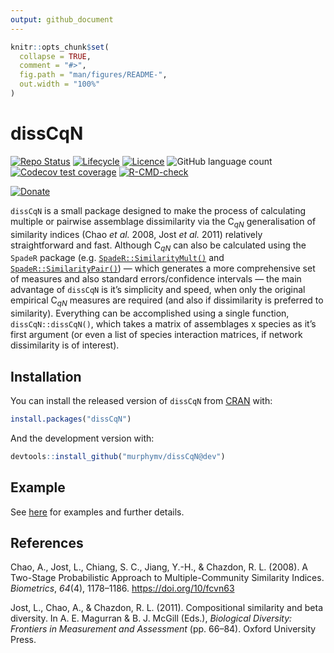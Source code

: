 ```yaml
---
output: github_document
---
```


<!-- README.md is generated from README.Rmd. Please edit that file -->

```r
knitr::opts_chunk$set(
  collapse = TRUE,
  comment = "#>",
  fig.path = "man/figures/README-",
  out.width = "100%"
)
```

# dissCqN

<!-- badges: start -->

[![Repo Status](https://www.repostatus.org/badges/latest/active.svg)](https://www.repostatus.org/) [![Lifecycle](https://img.shields.io/badge/lifecycle-experimental-orange.svg?label=Lifecycle)](https://lifecycle.r-lib.org/articles/stages.html) [![Licence](https://img.shields.io/badge/License-GPL3-green.svg)](https://www.gnu.org/licenses/gpl-3.0.en.html) ![GitHub language count](https://img.shields.io/github/languages/count/murphymv/dissCqN?label=Languages) [![Codecov test coverage](https://codecov.io/gh/murphymv/dissCqN/branch/main/graph/badge.svg)](https://codecov.io/gh/murphymv/dissCqN?branch=main) [![R-CMD-check](https://github.com/murphymv/dissCqN/workflows/R-CMD-check/badge.svg)](https://github.com/murphymv/dissCqN/actions)

[![Donate](https://img.shields.io/badge/PayPal-Donate%20to%20Author-yellow.svg)](https://paypal.me/murphymv1)

<!-- badges: end -->

`dissCqN` is a small package designed to make the process of calculating multiple or pairwise assemblage dissimilarity via the C<sub>*qN*</sub> generalisation of similarity indices (Chao *et al.* 2008, Jost *et al.* 2011) relatively straightforward and fast. Although C<sub>*qN*</sub> can also be calculated using the `SpadeR` package (e.g. [`SpadeR::SimilarityMult()`](https://rdrr.io/cran/SpadeR/man/SimilarityMult.html) and [`SpadeR::SimilarityPair()`](https://rdrr.io/cran/SpadeR/man/SimilarityPair.html)) — which generates a more comprehensive set of measures and also standard errors/confidence intervals — the main advantage of `dissCqN` is it's simplicity and speed, when only the original empirical C<sub>*qN*</sub> measures are required (and also if dissimilarity is preferred to similarity). Everything can be accomplished using a single function, `dissCqN::dissCqN()`, which takes a matrix of assemblages x species as it's first argument (or even a list of species interaction matrices, if network dissimilarity is of interest).

## Installation

You can install the released version of `dissCqN` from [CRAN](https://CRAN.R-project.org) with:

``` r
install.packages("dissCqN")
```

And the development version with:

``` r
devtools::install_github("murphymv/dissCqN@dev")
```

## Example

See [here](https://murphymv.github.io/dissCqN/articles/dissCqN.html) for examples and further details.

## References

Chao, A., Jost, L., Chiang, S. C., Jiang, Y.-H., & Chazdon, R. L. (2008). A Two-Stage Probabilistic Approach to Multiple-Community Similarity Indices. *Biometrics*, *64*(4), 1178–1186. <https://doi.org/10/fcvn63>

Jost, L., Chao, A., & Chazdon, R. L. (2011). Compositional similarity and beta diversity. In A. E. Magurran & B. J. McGill (Eds.), *Biological Diversity: Frontiers in Measurement and Assessment* (pp. 66–84). Oxford University Press.
